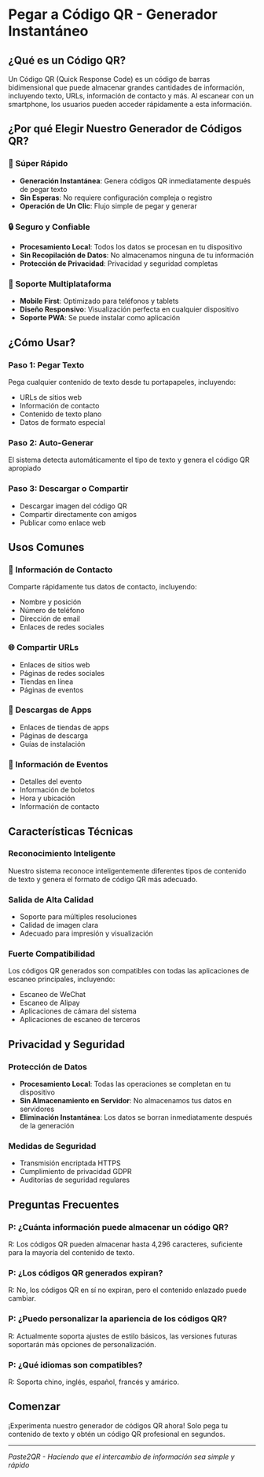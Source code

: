 # Pegar a Código QR - Generador Instantáneo

## ¿Qué es un Código QR?

Un Código QR (Quick Response Code) es un código de barras bidimensional que puede almacenar grandes cantidades de información, incluyendo texto, URLs, información de contacto y más. Al escanear con un smartphone, los usuarios pueden acceder rápidamente a esta información.

## ¿Por qué Elegir Nuestro Generador de Códigos QR?

### 🚀 Súper Rápido

-   **Generación Instantánea**: Genera códigos QR inmediatamente después de pegar texto
-   **Sin Esperas**: No requiere configuración compleja o registro
-   **Operación de Un Clic**: Flujo simple de pegar y generar

### 🔒 Seguro y Confiable

-   **Procesamiento Local**: Todos los datos se procesan en tu dispositivo
-   **Sin Recopilación de Datos**: No almacenamos ninguna de tu información
-   **Protección de Privacidad**: Privacidad y seguridad completas

### 📱 Soporte Multiplataforma

-   **Mobile First**: Optimizado para teléfonos y tablets
-   **Diseño Responsivo**: Visualización perfecta en cualquier dispositivo
-   **Soporte PWA**: Se puede instalar como aplicación

## ¿Cómo Usar?

### Paso 1: Pegar Texto

Pega cualquier contenido de texto desde tu portapapeles, incluyendo:

-   URLs de sitios web
-   Información de contacto
-   Contenido de texto plano
-   Datos de formato especial

### Paso 2: Auto-Generar

El sistema detecta automáticamente el tipo de texto y genera el código QR apropiado

### Paso 3: Descargar o Compartir

-   Descargar imagen del código QR
-   Compartir directamente con amigos
-   Publicar como enlace web

## Usos Comunes

### 📧 Información de Contacto

Comparte rápidamente tus datos de contacto, incluyendo:

-   Nombre y posición
-   Número de teléfono
-   Dirección de email
-   Enlaces de redes sociales

### 🌐 Compartir URLs

-   Enlaces de sitios web
-   Páginas de redes sociales
-   Tiendas en línea
-   Páginas de eventos

### 📱 Descargas de Apps

-   Enlaces de tiendas de apps
-   Páginas de descarga
-   Guías de instalación

### 🎫 Información de Eventos

-   Detalles del evento
-   Información de boletos
-   Hora y ubicación
-   Información de contacto

## Características Técnicas

### Reconocimiento Inteligente

Nuestro sistema reconoce inteligentemente diferentes tipos de contenido de texto y genera el formato de código QR más adecuado.

### Salida de Alta Calidad

-   Soporte para múltiples resoluciones
-   Calidad de imagen clara
-   Adecuado para impresión y visualización

### Fuerte Compatibilidad

Los códigos QR generados son compatibles con todas las aplicaciones de escaneo principales, incluyendo:

-   Escaneo de WeChat
-   Escaneo de Alipay
-   Aplicaciones de cámara del sistema
-   Aplicaciones de escaneo de terceros

## Privacidad y Seguridad

### Protección de Datos

-   **Procesamiento Local**: Todas las operaciones se completan en tu dispositivo
-   **Sin Almacenamiento en Servidor**: No almacenamos tus datos en servidores
-   **Eliminación Instantánea**: Los datos se borran inmediatamente después de la generación

### Medidas de Seguridad

-   Transmisión encriptada HTTPS
-   Cumplimiento de privacidad GDPR
-   Auditorías de seguridad regulares

## Preguntas Frecuentes

### P: ¿Cuánta información puede almacenar un código QR?

R: Los códigos QR pueden almacenar hasta 4,296 caracteres, suficiente para la mayoría del contenido de texto.

### P: ¿Los códigos QR generados expiran?

R: No, los códigos QR en sí no expiran, pero el contenido enlazado puede cambiar.

### P: ¿Puedo personalizar la apariencia de los códigos QR?

R: Actualmente soporta ajustes de estilo básicos, las versiones futuras soportarán más opciones de personalización.

### P: ¿Qué idiomas son compatibles?

R: Soporta chino, inglés, español, francés y amárico.

## Comenzar

¡Experimenta nuestro generador de códigos QR ahora! Solo pega tu contenido de texto y obtén un código QR profesional en segundos.

---

_Paste2QR - Haciendo que el intercambio de información sea simple y rápido_
